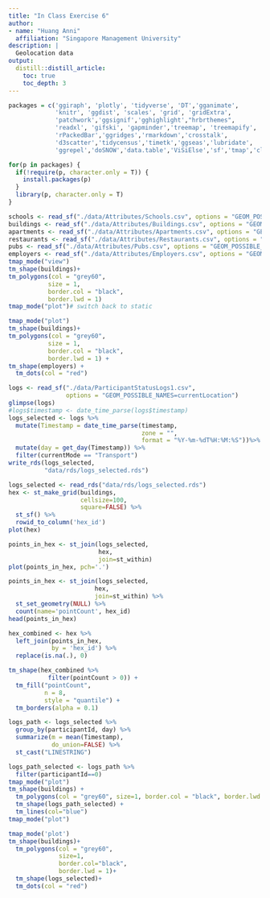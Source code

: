 ```yaml
---
title: "In Class Exercise 6"
author:
- name: "Huang Anni"
  affiliation: "Singapore Management University"
description: |
  Geolocation data
output:
  distill::distill_article:
    toc: true
    toc_depth: 3
---
```


```r
packages = c('ggiraph', 'plotly', 'tidyverse', 'DT','gganimate',
             'knitr', 'ggdist', 'scales', 'grid', 'gridExtra',
             'patchwork','ggsignif','gghighlight',"hrbrthemes",
             'readxl', 'gifski', 'gapminder','treemap', 'treemapify',
             'rPackedBar','ggridges','rmarkdown','crosstalk',
             'd3scatter','tidycensus','timetk','ggseas','lubridate',
             'ggrepel','doSNOW','data.table','ViSiElse','sf','tmap','clock')

for(p in packages) {
  if(!require(p, character.only = T)) {
    install.packages(p)
  }
  library(p, character.only = T)
}
```

```r
schools <- read_sf("./data/Attributes/Schools.csv", options = "GEOM_POSSIBLE_NAMES=location")
buildings <- read_sf("./data/Attributes/Buildings.csv", options = "GEOM_POSSIBLE_NAMES=location")
apartments <- read_sf("./data/Attributes/Apartments.csv", options = "GEOM_POSSIBLE_NAMES=location")
restaurants <- read_sf("./data/Attributes/Restaurants.csv", options = "GEOM_POSSIBLE_NAMES=location")
pubs <- read_sf("./data/Attributes/Pubs.csv", options = "GEOM_POSSIBLE_NAMES=location")
employers <- read_sf("./data/Attributes/Employers.csv", options = "GEOM_POSSIBLE_NAMES=location")
tmap_mode("view")
tm_shape(buildings)+
tm_polygons(col = "grey60",
           size = 1,
           border.col = "black",
           border.lwd = 1)
tmap_mode("plot")# switch back to static

tmap_mode("plot")
tm_shape(buildings)+
tm_polygons(col = "grey60",
           size = 1,
           border.col = "black",
           border.lwd = 1) +
tm_shape(employers) +
  tm_dots(col = "red")
```

```r
logs <- read_sf("./data/ParticipantStatusLogs1.csv", 
                options = "GEOM_POSSIBLE_NAMES=currentLocation")
glimpse(logs)
#logs$timestamp <- date_time_parse(logs$timestamp)
logs_selected <- logs %>%
  mutate(Timestamp = date_time_parse(timestamp,
                                     zone = "",
                                     format = "%Y-%m-%dT%H:%M:%S"))%>%
  mutate(day = get_day(Timestamp)) %>%
  filter(currentMode == "Transport")
write_rds(logs_selected,
          "data/rds/logs_selected.rds")
```

```r
logs_selected <- read_rds("data/rds/logs_selected.rds")
hex <- st_make_grid(buildings, 
                    cellsize=100, 
                    square=FALSE) %>%
  st_sf() %>%
  rowid_to_column('hex_id')
plot(hex)
```


```r
points_in_hex <- st_join(logs_selected, 
                         hex, 
                         join=st_within)
plot(points_in_hex, pch='.')
```
```r
points_in_hex <- st_join(logs_selected, 
                        hex, 
                        join=st_within) %>%
  st_set_geometry(NULL) %>%
  count(name='pointCount', hex_id)
head(points_in_hex)
```
```r
hex_combined <- hex %>%
  left_join(points_in_hex, 
            by = 'hex_id') %>%
  replace(is.na(.), 0)

tm_shape(hex_combined %>%
           filter(pointCount > 0)) +
  tm_fill("pointCount",
          n = 8,
          style = "quantile") +
  tm_borders(alpha = 0.1)
```

```r
logs_path <- logs_selected %>%
  group_by(participantId, day) %>%
  summarize(m = mean(Timestamp), 
            do_union=FALSE) %>%
  st_cast("LINESTRING")
```

```r
logs_path_selected <- logs_path %>%
  filter(participantId==0)
tmap_mode("plot")
tm_shape(buildings) + 
  tm_polygons(col = "grey60", size=1, border.col = "black", border.lwd = 1) +
  tm_shape(logs_path_selected) + 
  tm_lines(col="blue")
tmap_mode("plot")
```

```r
tmap_mode('plot')
tm_shape(buildings)+
  tm_polygons(col = "grey60",
              size=1,
              border.col="black",
              border.lwd = 1)+
  tm_shape(logs_selected)+
  tm_dots(col = "red")
```